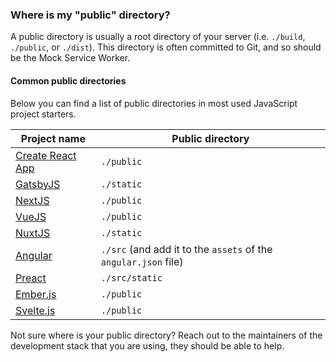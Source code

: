 ### Where is my "public" directory?

A public directory is usually a root directory of your server (i.e. `./build`, `./public`, or `./dist`). This directory is often committed to Git, and so should be the Mock Service Worker.

#### Common public directories

Below you can find a list of public directories in most used JavaScript project starters.

| Project name                                     | Public directory                                                |
| ------------------------------------------------ | --------------------------------------------------------------- |
| [Create React App](https://create-react-app.dev) | `./public`                                                      |
| [GatsbyJS](https://www.gatsbyjs.org)             | `./static`                                                      |
| [NextJS](https://nextjs.org)                     | `./public`                                                      |
| [VueJS](https://vuejs.org/)                      | `./public` 
| [NuxtJS](https://nuxtjs.org/)                    | `./static` |
| [Angular](https://angular.io/)                   | `./src` (and add it to the `assets` of the `angular.json` file) |
| [Preact](https://preactjs.com)                   | `./src/static`                                                  |
| [Ember.js](https://emberjs.com/)                 | `./public`                                                      |
| [Svelte.js](https://svelte.dev/)                 | `./public`                                                      |

<Hint>
  Not sure where is your public directory? Reach out to the maintainers of the
  development stack that you are using, they should be able to help.
</Hint>

